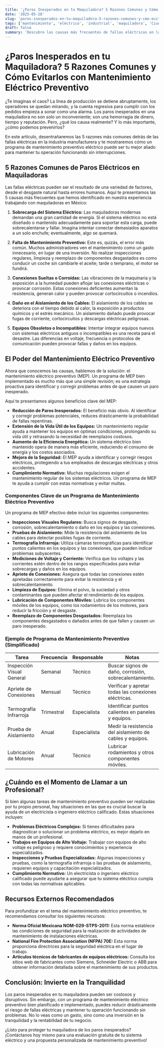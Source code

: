 ```yaml
---
title: '¿Paros Inesperados en tu Maquiladora? 5 Razones Comunes y Cómo Evitarlos con Mantenimiento Eléctrico Preventivo'
date: '2025-05-28'
slug: 'paros-inesperados-en-tu-maquiladora-5-razones-comunes-y-cmo-evitarlos-con-mantenimiento-elctrico-preventivo'
tags: ['mantenimiento', 'eléctrico', 'industrial', 'maquiladora', 'Ciudad Juárez']
draft: false
summary: 'Descubre las causas más frecuentes de fallas eléctricas en la industria manufacturera y cómo un programa de mantenimiento preventivo puede ahorrarte tiempo y dinero.'
---
```


# ¿Paros Inesperados en tu Maquiladora? 5 Razones Comunes y Cómo Evitarlos con Mantenimiento Eléctrico Preventivo

¿Te imaginas el caos? La línea de producción se detiene abruptamente, los operadores se quedan mirando, y la cuenta regresiva para cumplir con los pedidos empieza a sonar como una alarma. Los paros inesperados en una maquiladora no son solo un inconveniente; son una hemorragia de dinero, tiempo y reputación. Pero, ¿qué los causa realmente? Y lo más importante, ¿cómo podemos prevenirlos?

En este artículo, desentrañaremos las 5 razones más comunes detrás de las fallas eléctricas en la industria manufacturera y te mostraremos cómo un programa de mantenimiento preventivo eléctrico puede ser tu mejor aliado para mantener tu operación funcionando sin interrupciones.

## 5 Razones Comunes de Paros Eléctricos en Maquiladoras

Las fallas eléctricas pueden ser el resultado de una variedad de factores, desde el desgaste natural hasta errores humanos. Aquí te presentamos las 5 causas más frecuentes que hemos identificado en nuestra experiencia trabajando con maquiladoras en México:

1.  **Sobrecarga del Sistema Eléctrico:** Las maquiladoras modernas demandan una gran cantidad de energía. Si el sistema eléctrico no está diseñado o mantenido adecuadamente para soportar esta carga, puede sobrecalentarse y fallar. Imagina intentar conectar demasiados aparatos a un solo enchufe; eventualmente, algo se quemará.

2.  **Falta de Mantenimiento Preventivo:** Este es, quizás, el error más común. Muchos administradores ven el mantenimiento como un gasto innecesario, en lugar de una inversión. No realizar inspecciones regulares, limpieza y reemplazo de componentes desgastados es como conducir un coche sin cambiarle el aceite; tarde o temprano, el motor se fundirá.

3.  **Conexiones Sueltas o Corroídas:** Las vibraciones de la maquinaria y la exposición a la humedad pueden aflojar las conexiones eléctricas o provocar corrosión. Estas conexiones deficientes aumentan la resistencia, generan calor y pueden provocar cortocircuitos o incendios.

4.  **Daño en el Aislamiento de los Cables:** El aislamiento de los cables se deteriora con el tiempo debido al calor, la exposición a productos químicos y el estrés mecánico. Un aislamiento dañado puede provocar fugas de corriente, cortocircuitos y descargas eléctricas peligrosas.

5.  **Equipos Obsoletos o Incompatibles:** Intentar integrar equipos nuevos con sistemas eléctricos antiguos o incompatibles es una receta para el desastre. Las diferencias en voltaje, frecuencia o protocolos de comunicación pueden provocar fallas y daños en los equipos.

## El Poder del Mantenimiento Eléctrico Preventivo

Ahora que conocemos las causas, hablemos de la solución: el mantenimiento eléctrico preventivo (MEP). Un programa de MEP bien implementado es mucho más que una simple revisión; es una estrategia proactiva para identificar y corregir problemas antes de que causen un paro inesperado.

Aquí te presentamos algunos beneficios clave del MEP:

- **Reducción de Paros Inesperados:** El beneficio más obvio. Al identificar y corregir problemas potenciales, reduces drásticamente la probabilidad de fallas repentinas.
- **Extensión de la Vida Útil de los Equipos:** Un mantenimiento regular ayuda a mantener los equipos en óptimas condiciones, prolongando su vida útil y retrasando la necesidad de reemplazos costosos.
- **Aumento de la Eficiencia Energética:** Un sistema eléctrico bien mantenido opera de manera más eficiente, reduciendo el consumo de energía y los costos asociados.
- **Mejora de la Seguridad:** El MEP ayuda a identificar y corregir riesgos eléctricos, protegiendo a tus empleados de descargas eléctricas y otros accidentes.
- **Cumplimiento Normativo:** Muchas regulaciones exigen el mantenimiento regular de los sistemas eléctricos. Un programa de MEP te ayuda a cumplir con estas normativas y evitar multas.

### Componentes Clave de un Programa de Mantenimiento Eléctrico Preventivo

Un programa de MEP efectivo debe incluir los siguientes componentes:

- **Inspecciones Visuales Regulares:** Busca signos de desgaste, corrosión, sobrecalentamiento o daño en los equipos y las conexiones.
- **Pruebas de Aislamiento:** Mide la resistencia del aislamiento de los cables para detectar posibles fugas de corriente.
- **Termografía Infrarroja:** Utiliza cámaras termográficas para identificar puntos calientes en los equipos y las conexiones, que pueden indicar problemas subyacentes.
- **Mediciones de Voltaje y Corriente:** Verifica que los voltajes y las corrientes estén dentro de los rangos especificados para evitar sobrecargas y daños en los equipos.
- **Apriete de Conexiones:** Asegura que todas las conexiones estén apretadas correctamente para evitar la resistencia y el sobrecalentamiento.
- **Limpieza de Equipos:** Elimina el polvo, la suciedad y otros contaminantes que pueden afectar el rendimiento de los equipos.
- **Lubricación de Componentes Móviles:** Lubrica los componentes móviles de los equipos, como los rodamientos de los motores, para reducir la fricción y el desgaste.
- **Reemplazo de Componentes Desgastados:** Reemplaza los componentes desgastados o dañados antes de que fallen y causen un paro inesperado.

### Ejemplo de Programa de Mantenimiento Preventivo (Simplificado)

| Tarea                     | Frecuencia | Responsable  | Notas                                                     |
| ------------------------- | ---------- | ------------ | --------------------------------------------------------- |
| Inspección Visual General | Semanal    | Técnico      | Buscar signos de daño, corrosión, sobrecalentamiento.     |
| Apriete de Conexiones     | Mensual    | Técnico      | Verificar y apretar todas las conexiones eléctricas.      |
| Termografía Infrarroja    | Trimestral | Especialista | Identificar puntos calientes en paneles y equipos.        |
| Prueba de Aislamiento     | Anual      | Especialista | Medir la resistencia del aislamiento de cables y equipos. |
| Lubricación de Motores    | Anual      | Técnico      | Lubricar rodamientos y otros componentes móviles.         |

## ¿Cuándo es el Momento de Llamar a un Profesional?

Si bien algunas tareas de mantenimiento preventivo pueden ser realizadas por tu propio personal, hay situaciones en las que es crucial buscar la ayuda de un electricista o ingeniero eléctrico calificado. Estas situaciones incluyen:

- **Problemas Eléctricos Complejos:** Si tienes dificultades para diagnosticar o solucionar un problema eléctrico, es mejor dejarlo en manos de un profesional.
- **Trabajos en Equipos de Alto Voltaje:** Trabajar con equipos de alto voltaje es peligroso y requiere conocimientos y experiencia especializados.
- **Inspecciones y Pruebas Especializadas:** Algunas inspecciones y pruebas, como la termografía infrarroja o las pruebas de aislamiento, requieren equipos y capacitación especializados.
- **Cumplimiento Normativo:** Un electricista o ingeniero eléctrico calificado puede ayudarte a asegurar que tu sistema eléctrico cumpla con todas las normativas aplicables.

## Recursos Externos Recomendados

Para profundizar en el tema del mantenimiento eléctrico preventivo, te recomendamos consultar los siguientes recursos:

- **Norma Oficial Mexicana NOM-029-STPS-2011:** Esta norma establece las condiciones de seguridad para la realización de actividades de mantenimiento de instalaciones eléctricas.
- **National Fire Protection Association (NFPA) 70E:** Esta norma proporciona directrices para la seguridad eléctrica en el lugar de trabajo.
- **Artículos técnicos de fabricantes de equipos eléctricos:** Consulta los sitios web de fabricantes como Siemens, Schneider Electric o ABB para obtener información detallada sobre el mantenimiento de sus productos.

## Conclusión: Invierte en la Tranquilidad

Los paros inesperados en tu maquiladora pueden ser costosos y disruptivos. Sin embargo, con un programa de mantenimiento eléctrico preventivo bien planificado e implementado, puedes reducir drásticamente el riesgo de fallas eléctricas y mantener tu operación funcionando sin problemas. No lo veas como un gasto, sino como una inversión en la tranquilidad y la rentabilidad de tu negocio.

¿Listo para proteger tu maquiladora de los paros inesperados? ¡Contáctanos hoy mismo para una evaluación gratuita de tu sistema eléctrico y una propuesta personalizada de mantenimiento preventivo!
